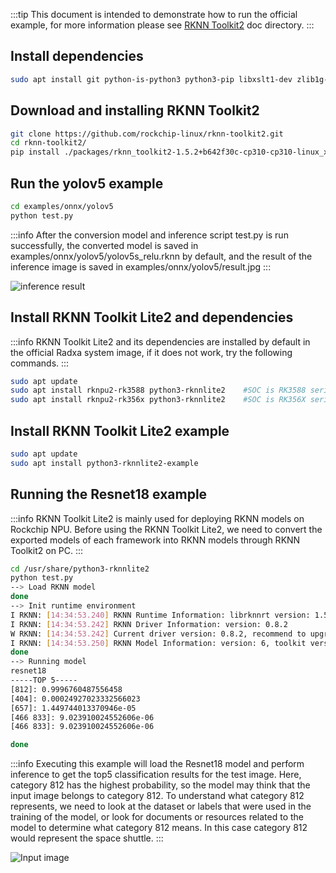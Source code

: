 :::tip
This document is intended to demonstrate how to run the official example, for more information please see [RKNN Toolkit2](https://github.com/rockchip-linux/rknn-toolkit2) doc directory.
:::

<Tabs queryString="target">

<TabItem value="pc" label="RKNN Toolkit on PC">

## Install dependencies

```bash
sudo apt install git python-is-python3 python3-pip libxslt1-dev zlib1g-dev libglib2.0-dev libsm6 libgl1-mesa-glx libprotobuf-dev build-essential adb
```

## Download and installing RKNN Toolkit2

```bash
git clone https://github.com/rockchip-linux/rknn-toolkit2.git
cd rknn-toolkit2/
pip install ./packages/rknn_toolkit2-1.5.2+b642f30c-cp310-cp310-linux_x86_64.whl
```

## Run the yolov5 example

```bash
cd examples/onnx/yolov5
python test.py
```

:::info
After the conversion model and inference script test.py is run successfully, the converted model is saved in examples/onnx/yolov5/yolov5s_relu.rknn by default, and the result of the inference image is saved in examples/onnx/yolov5/result.jpg
:::

![inference result](/img/general-tutorial/rknn/result.webp)

</TabItem>

<TabItem value="board" label="RKNN Toolkit on board">

## Install RKNN Toolkit Lite2 and dependencies

:::info
RKNN Toolkit Lite2 and its dependencies are installed by default in the official Radxa system image, if it does not work, try the following commands.
:::

```bash
sudo apt update
sudo apt install rknpu2-rk3588 python3-rknnlite2    #SOC is RK3588 series
sudo apt install rknpu2-rk356x python3-rknnlite2    #SOC is RK356X series
```

## Install RKNN Toolkit Lite2 example

```bash
sudo apt update
sudo apt install python3-rknnlite2-example
```

## Running the Resnet18 example

:::info
RKNN Toolkit Lite2 is mainly used for deploying RKNN models on Rockchip NPU.
Before using the RKNN Toolkit Lite2, we need to convert the exported models of each framework into RKNN models through RKNN Toolkit2 on PC.
:::

```bash
cd /usr/share/python3-rknnlite2
python test.py
--> Load RKNN model
done
--> Init runtime environment
I RKNN: [14:34:53.240] RKNN Runtime Information: librknnrt version: 1.5.2 (c6b7b351a@2023-08-23T15:28:22)
I RKNN: [14:34:53.242] RKNN Driver Information: version: 0.8.2
W RKNN: [14:34:53.242] Current driver version: 0.8.2, recommend to upgrade the driver to the new version: >= 0.8.8
I RKNN: [14:34:53.250] RKNN Model Information: version: 6, toolkit version: 1.5.2-source_code(compiler version: 1.5.2 (71720f3fc@2023-08-21T09:35:42)), target: RKNPU v2, target platform: rk3588, framework name: PyTorch, framework layout: NCHW, model inference type: static_shape
done
--> Running model
resnet18
-----TOP 5-----
[812]: 0.9996760487556458
[404]: 0.00024927023332566023
[657]: 1.449744013370946e-05
[466 833]: 9.023910024552606e-06
[466 833]: 9.023910024552606e-06

done
```

:::info
Executing this example will load the Resnet18 model and perform inference to get the top5 classification results for the test image.
Here, category 812 has the highest probability, so the model may think that the input image belongs to category 812.
To understand what category 812 represents, we need to look at the dataset or labels that were used in the training of the model, or look for documents or resources related to the model to determine what category 812 means.
In this case category 812 would represent the space shuttle.
:::

![Input image](/img/general-tutorial/rknn/space_shuttle_224.webp)

</TabItem>

</Tabs>
